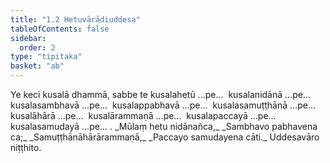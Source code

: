 ```yaml
---
title: "1.2 Hetuvārādiuddesa"
tableOfContents: false
sidebar:
  order: 2
type: "tipitaka"
basket: "ab"
---
```



<DynamicBreadcrumb />

<Division number="49">

<Paragraph number="99">
Ye keci kusalā dhammā, sabbe te kusalahetū …pe…  kusalanidānā …pe…  kusalasambhavā …pe…  kusalappabhavā …pe…  kusalasamuṭṭhānā …pe…  kusalāhārā …pe…  kusalārammaṇā …pe…  kusalapaccayā …pe…  kusalasamudayā …pe… .
</Paragraph>

<Paragraph number="100" type="verses">
_Mūlaṃ hetu nidānañca,_  
_Sambhavo pabhavena ca;_  
_Samuṭṭhānāhārārammaṇā,_  
_Paccayo samudayena cāti._  


</Paragraph>
</Division>

<Paragraph number="101" type="center">
Uddesavāro niṭṭhito.
</Paragraph>